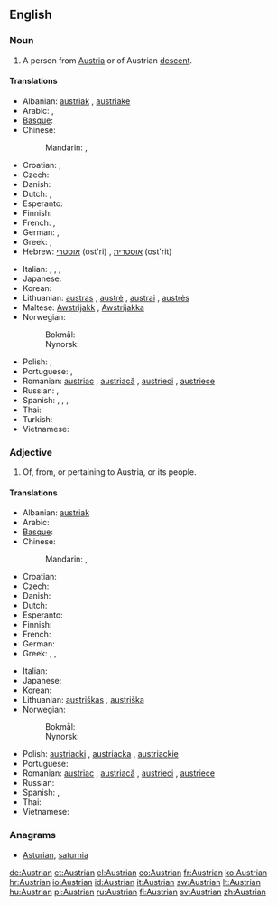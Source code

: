 ==English==

===Noun===
{{en-noun}}

# A person from [[Austria]] or of Austrian [[descent]].

====Translations====
{{trans-top|Austrian person}}
* Albanian: [[austriak]] {{m}}, [[austriake]] {{f}}
* Arabic: {{t|ar|نمساوي|m|tr=namsaawiy, nimsaawiy|sc=Arab}}, {{t|ar|نمساوية|f|tr=namsaawíyya, nimsaawíyya|sc=Arab}}
* [[Basque]]: {{t|eu|austriar}}
* Chinese:
*: Mandarin: {{t|zh|奧地利人|sc=Hani}}, {{t|zh|奥地利人|tr=Àodìlì rén|sc=Hani}}
* Croatian: {{t+|hr|Austrijanac|m|alt=Austrijánac}}, {{t+|hr|Austrijanka|f|alt=Austrìjānka}}
* Czech: {{t-|cs|Rakušan|m}}
* Danish: {{t|da|østriger|c}}
* Dutch: {{t+|nl|Oostenrijker|m}}, {{t+|nl|Oostenrijkse|f}}
* Esperanto: {{t|eo|aŭstriano}}
* Finnish: {{t+|fi|itävaltalainen}}
* French: {{t+|fr|Autrichien|m}}, {{t+|fr|Autrichienne|f}}
* German: {{t+|de|Österreicher|m}}, {{t+|de|Österreicherin|f}}
* Greek: {{t+|el|Αυστριακός|m}}, {{t-|el|Αυστριακή|f}}
* Hebrew: [[אוסטרי]] (ost'ri) {{m}}, [[אוסטרית]] (ost'rit) {{f}}
{{trans-mid}}
* Italian: {{t+|it|austriaco|m}}, {{t-|it|austriaca|f}}, {{t+|it|austriaci|m|p}}, {{t+|it|austriache|f|p}}
* Japanese: {{t|ja|オーストリア人|tr=Ōsutoria-jin|sc=Jpan}}
* Korean: {{t|ko|오스트리아 사람|tr=Oseuteuria saram|sc=Kore}}
* Lithuanian: [[austras]] {{m}}, [[austrė]] {{f}}, [[austrai]] {{m|p}}, [[austrės]] {{f|p}}
* Maltese: [[Awstrijakk]] {{m}}, [[Awstrijakka]] {{f}}
* Norwegian:
*: Bokmål: {{t+|no|Østerrike}}
*: Nynorsk: {{t|nn|Austerrike|xs=Norwegian Nynorsk}}
* Polish: {{t+|pl|Austriak|m}}, {{t+|pl|Austriaczka|f}}
* Portuguese: {{t+|pt|austríaco|m}}, {{t+|pt|austríaca|f}}
* Romanian: [[austriac]] {{m}}, [[austriacă]] {{f}}, [[austrieci]] {{p}}, [[austriece]] {{f|p}}
* Russian: {{t+|ru|австриец|m|tr=avstríjec}}, {{t+|ru|австрийка|f|tr=avstríjka}}
* Spanish: {{t+|es|austriaco|m}}, {{t+|es|austríaco|m}}, {{t-|es|austriaca|f}}, {{t-|es|austríaca|f}}
* Thai: {{t|th|คนออสเตรีย|tr=kon òt-dtria|sc=Thai}}
* Turkish: {{t+|tr|Avusturyalı}}
* Vietnamese: {{t|vi|người Áo}}
{{trans-bottom}}

===Adjective===
{{en-adj}}

# Of, from, or pertaining to Austria, or its people.

====Translations====
{{trans-top|related to Austria}}
* Albanian: [[austriak]]
* Arabic: {{t|ar|نمساوي|tr=namsaawiy, nimsaawiy|sc=Arab}}
* [[Basque]]: {{t|eu|austriar}}
* Chinese:
*: Mandarin: {{t|zh|奧地利|alt=奧地利的|sc=Hani}}, {{t|zh|奥地利|tr=Àodìlì de|alt=奥地利的|sc=Hani}}
* Croatian: {{t+|hr|austrijski|alt=àustrījskī}}
* Czech: {{t-|cs|rakouský|m}}
* Danish: {{t|da|østrigsk}}
* Dutch: {{t+|nl|Oostenrijks}}
* Esperanto: {{t|eo|aŭstria}}
* Finnish: {{t+|fi|itävaltalainen}}
* French: {{t+|fr|autrichien}}
* German: {{t+|de|österreichisch}}
* Greek: {{t+|el|αυστριακός|m}}, {{t+|el|αυστριακή|f}}, {{t+|el|αυστριακό|n}}
{{trans-mid}}
* Italian: {{t+|it|austriaco|m}}
* Japanese: {{t|ja|オーストリア|tr=Ōsutoria-no|alt=オーストリアの|sc=Jpan}}
* Korean: {{t|ko|오스트리아|tr=Oseuteuria-ui|alt=오스트리아의|sc=Kore}}
* Lithuanian: [[austriškas]] {{m}}, [[austriška]] {{f}}
* Norwegian:
*: Bokmål: {{t|no|østerriksk}}
*: Nynorsk: {{t|nn|austerriksk|xs=Norwegian Nynorsk}}
* Polish: [[austriacki]] {{m}}, [[austriacka]] {{f}}, [[austriackie]] {{n}}
* Portuguese: {{t+|pt|austríaco}}
* Romanian: [[austriac]] {{m}}, [[austriacă]] {{f}}, [[austrieci]] {{m|p}}, [[austriece]] {{f|p}}
* Russian: {{t+|ru|австрийский|tr=avstríjskij}}
* Spanish: {{t+|es|austriaco}}, {{t+|es|austríaco}}
* Thai: {{t|th|ออสเตรีย|tr=òt-dtria|sc=Thai}}
* Vietnamese: {{t|vi|Áo}}
{{trans-bottom}}

===Anagrams===
* [[Asturian#English|Asturian]], [[saturnia#English|saturnia]]

[[de:Austrian]]
[[et:Austrian]]
[[el:Austrian]]
[[eo:Austrian]]
[[fr:Austrian]]
[[ko:Austrian]]
[[hr:Austrian]]
[[io:Austrian]]
[[id:Austrian]]
[[it:Austrian]]
[[sw:Austrian]]
[[lt:Austrian]]
[[hu:Austrian]]
[[pl:Austrian]]
[[ru:Austrian]]
[[fi:Austrian]]
[[sv:Austrian]]
[[zh:Austrian]]